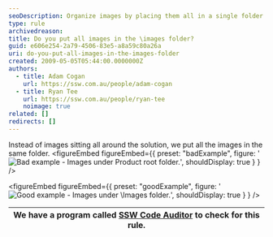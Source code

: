 ```yaml
---
seoDescription: Organize images by placing them all in a single folder for better structure and ease of use.
type: rule
archivedreason:
title: Do you put all images in the \images folder?
guid: e606e254-2a79-4506-83e5-a8a59c80a26a
uri: do-you-put-all-images-in-the-images-folder
created: 2009-05-05T05:44:00.0000000Z
authors:
  - title: Adam Cogan
    url: https://ssw.com.au/people/adam-cogan
  - title: Ryan Tee
    url: https://ssw.com.au/people/ryan-tee
    noimage: true
related: []
redirects: []
---
```


Instead of images sitting all around the solution, we put all the images in the same folder.
<figureEmbed figureEmbed={{
  preset: "badExample",
  figure: '![Bad example - Images under Product root folder.](../../assets/ImageLinkBad.gif)',
  shouldDisplay: true
} } />


<figureEmbed figureEmbed={{
  preset: "goodExample",
  figure: '![Good example - Images under \Images folder.](../../assets/ImageLinkGood.gif)',
  shouldDisplay: true
} } />


| We have a program called [SSW Code Auditor](http://www.ssw.com.au/ssw/CodeAuditor/Default.aspx) to check for this rule. |
| ----------------------------------------------------------------------------------------------------------------------- |